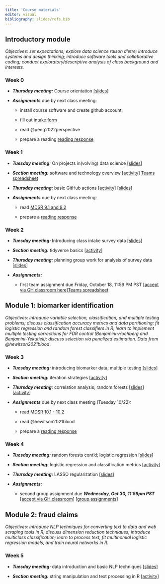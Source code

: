 ```yaml
---
title: 'Course materials'
editor: visual
bibliography: slides/refs.bib
---
```


## Introductory module

*Objectives: set expectations; explore data science raison d'etre; introduce systems and design thinking; introduce software tools and collaborative coding; conduct exploratory/descriptive analysis of class background and interests.*

### Week 0

-   ***Thursday meeting:*** Course orientation [\[slides](slides/week0-intro.qmd)\]

-   ***Assignments*** due by next class meeting:

    -   install course software and create github account;

    -   fill out [intake form](https://forms.gle/25wu63GKEPUvTW5p6)

    -   read @peng2022perspective

    -   prepare a reading [reading response](https://forms.gle/PMEUV6KD9dCoEAPV9)

### Week 1 {#sec-week-1}

-   ***Tuesday meeting:*** On projects in(volving) data science [\[slides](slides/week1-perspectives.qmd)\]

-   ***Section meeting:*** software and technology overview [\[activity](labs/lab1-setup/lab1-setup.qmd)\] [Teams spreadsheet](https://docs.google.com/spreadsheets/d/1vjTgkmRPlXk7s-FGmAh655OJPEQzcLS-LaVZV5KlD_8/edit?usp=sharing)

-   ***Thursday meeting:*** basic GitHub actions [\[activity](activities/github-basics.qmd)\] [\[slides](slides/week1-github.qmd)\]

-   ***Assignments*** due by next class meeting:

    -   read [MDSR 9.1 and 9.2](https://mdsr-book.github.io/mdsr2e/ch-foundations.html#samples-and-populations)

    -   prepare a [reading response](https://forms.gle/YoUkeZ41hZdADe1A8)

### Week 2

-   ***Tuesday meeting:*** Introducing class intake survey data [\[slides](slides/week2-classdata.qmd)\]

-   ***Section meeting:*** tidyverse basics [\[activity](labs/lab2-tidyverse/lab2-tidyverse.qmd)\]

-   ***Thursday meeting:*** planning group work for analysis of survey data \[[slides](slides/week2-workshop.qmd)\]

-   ***Assignments:***

    -   first team assignment due Friday, October 18, 11:59 PM PST \[[accept via GH classroom here](https://classroom.github.com/a/MtBBesas)\][Teams spreadsheet](https://docs.google.com/spreadsheets/d/1cWWueJfgx_FW5I3CPScvCp1R_-EOJMAFvGl1DTJVG6Y/edit?usp=sharing)

## Module 1: biomarker identification

*Objectives: introduce variable selection, classification, and multiple testing problems; discuss classification accuracy metrics and data partitioning; fit logistic regression and random forest classifiers in R; learn to implement multiple testing corrections for FDR control (Benjamini-Hochberg and Benjamini-Yekutieli); discuss selection via penalized estimation. Data from @hewitson2021blood .*

### Week 3

-   ***Tuesday meeting:*** introducing biomarker data; multiple testing \[[slides](slides/week3-biomarkers.qmd)\]

-   ***Section meeting:*** iteration strategies \[[activity](labs/lab3-iteration/lab3-iteration.qmd)\]

-   ***Thursday meeting:*** correlation analysis; random forests \[[slides](slides/week3-randomforest.qmd)\] \[[activity](activities/making-trees.qmd)\]

-   ***Assignments*** due by next class meeting (Tuesday 10/22):

    -   read [MDSR 10.1 - 10.2](https://mdsr-book.github.io/mdsr2e/ch-modeling.html)

    -   read @hewitson2021blood

    -   prepare a [reading response](https://forms.gle/j9AbsAfPp2cVxxYy5)

### Week 4

-   ***Tuesday meeting:*** random forests cont'd; logistic regression \[[slides](slides/week4-logistic.qmd)\]

-   ***Section meeting:*** logistic regression and classification metrics \[[activity](labs/lab4-logistic/lab4-logistic.qmd)\]

-   ***Thursday meeting:*** LASSO regularization \[[slides](slides/week4-lasso.qmd)\]

-   ***Assignments:***

    -   second group assignment due ***Wednesday, Oct 30, 11:59pm PST*** \[[accept via GH classroom](https://classroom.github.com/a/7ZSnxz5Q)\] \[[group assignments](https://docs.google.com/spreadsheets/d/1eKGMktw27POaL-yZB1a98JeyPlnlmytYZi1XsG5r_5s/edit?usp=sharing)\]

## Module 2: fraud claims

*Objectives: introduce NLP techniques for converting text to data and web scraping tools in R; discuss dimension reduction techniques; introduce multiclass classification; learn to process text, fit multinomial logistic regression models, and train neural networks in R.*

### Week 5

-   ***Tuesday meeting:*** data introduction and basic NLP techniques \[[slides](slides/week5-text.qmd)\]

-   ***Section meeting:*** string manipulation and text processing in R \[[activity](labs/lab5-text/lab5-text.qmd)\]

<!-- -   ***Wednesday meeting:*** dimension reduction; multinomial logistic regression \[[slides](slides/week5-multinomial.qmd)\]\[[activity](activities/multinomial-logit.qmd)\] -->

<!-- -   Optional further reading: -->

<!--     -   MDSR [Ch. 19](https://mdsr-book.github.io/mdsr2e/ch-text.html) -->

<!--     -   @cambria2014jumping -->

<!--     -   @khan2010review -->

<!-- ### Week 6 -->

<!-- -   ***Monday meeting:*** feedforward neural networks \[[slides](slides/week6-nn.qmd)\] -->

<!-- -   ***Section meeting:*** fitting neural nets with keras \[[activity](labs/lab6-nn/lab6-nn.qmd)\] -->

<!-- -   ***Assignments:*** -->

<!--     -   Midquarter assessments \[[form](https://forms.gle/v7xUk83EfxiFEKVS9)\] -->

<!--     -   Read @emmert2020introductory (§1-5, §9) and prepare a [reading response](https://forms.gle/w9qNGDgHv3uKuQXA8) -->

<!--     -   third group assignment ***due Tuesday, November 22, 11:59pm PST*** \[[accept via GH classroom](https://classroom.github.com/a/Cj8pvnyX)\] \[[group assignments](https://docs.google.com/spreadsheets/d/1Ii8ZmtrYH9MLHPnOPb3cy6xMkwY7pvljZbX0lwD6OT0/edit?usp=sharing)\] -->

<!-- -   Optional further reading: -->

<!--     -   @alzubaidi2021review -->

<!--     -   @Goodfellow-et-al-2016 Ch. 6 (advanced) -->

<!-- ### Module 3: soil temperatures -->

<!-- *Objectives: build a forecasting model; introduce concepts of spatial and temporal correlation; discuss function approximation and curve fitting with regression techniques; fit elementary time series models and regression with AR errors; spatial interpolation.* -->

<!-- -   ***Wednesday meeting:*** data introduction; function approximation using basis expansions \[[slides](slides/week7-curvefitting.qmd)\] -->

<!-- ### Week 7 -->

<!-- -   ***Section meeting:*** curve fitting \[[activity](labs/lab7-curvefitting/lab7-curvefitting.qmd)\] -->

<!-- -   ***Monday meeting:*** temporal correlation; a forecasting model \[[slides](slides/week7-forecasting.qmd)\]\[Recording\] -->

<!-- -   ***Monday meeting:*** NO CLASS -->

<!-- -   Optional further reading (available through UCSB library) -->

<!--     -   Sections 1.1, 1.2, and 2.3 in @shumway2017time -->

<!--     -   @perperoglou2019review -->

<!-- ### Week 8 -->

<!-- -   ***Monday meeting:*** spatial prediction \[[slides](slides/week8-spatial.qmd)\]\[Recording\] -->

<!-- -   ***Section meeting:*** forecasting \[[activity](labs/lab8-forecasting/lab8-forecasting.qmd)\] -->

<!-- ### Module 4: vignettes -->

<!-- *Objectives: learn independently about a method of choice and prepare a teaching vignette illustrating its use; create shared reference material potentially useful for project work.* -->

<!-- -   ***Wednesday meeting:*** discussion on results of claims module; vignette workshopping \[[slides](slides/week9-claimsresults.qmd)\] -->

<!-- -   ***Assignments:*** vignettes \[[guidelines](vignette-guidelines.qmd)\] -->

<!--     -   drafts due in class **Wednesday, 12/6 2pm PST** -->

<!--     -   final version due **Wednesday, 12/13 11:59pm PST** -->

<!-- ### Week 10 -->

<!-- -   ***Wednesday meeting:*** vignette presentation/exchange/feedback \[[feedback form](https://forms.gle/Cpy1Mai8N3kTW8B88)\] -->
